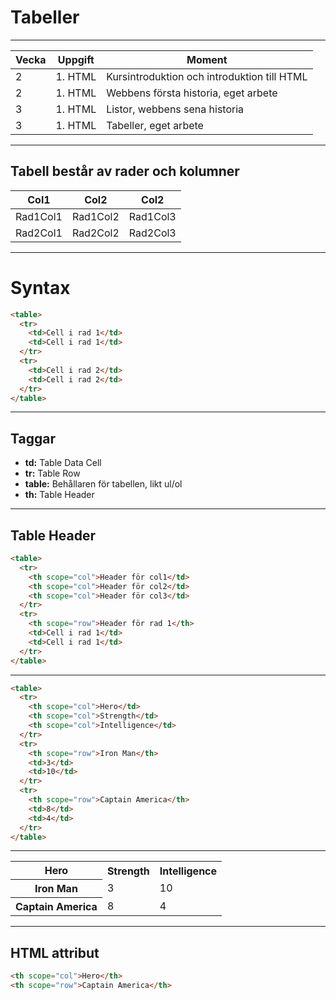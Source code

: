 # Tabeller

---

| Vecka | Uppgift | Moment                                      |
| ----- | ------- | ------------------------------------------- |
| 2     | 1. HTML | Kursintroduktion och introduktion till HTML |
| 2     | 1. HTML | Webbens första historia, eget arbete        |
| 3     | 1. HTML | Listor, webbens sena historia               |
| 3     | 1. HTML | Tabeller, eget arbete                       |

---

## Tabell består av rader och kolumner

| Col1     | Col2     | Col2     |
| -------- | -------- | -------- |
| Rad1Col1 | Rad1Col2 | Rad1Col3 |
| Rad2Col1 | Rad2Col2 | Rad2Col3 |

---

# Syntax

```html
<table>
  <tr>
    <td>Cell i rad 1</td>
    <td>Cell i rad 1</td>
  </tr>
  <tr>
    <td>Cell i rad 2</td>
    <td>Cell i rad 2</td>
  </tr>
</table>
```

---

## Taggar

- **td:** Table Data Cell
- **tr:** Table Row
- **table:** Behållaren för tabellen, likt ul/ol
- **th:** Table Header

---

## Table Header

```html
<table>
  <tr>
    <th scope="col">Header för col1</td>
    <th scope="col">Header för col2</td>
    <th scope="col">Header för col3</td>
  </tr>
  <tr>
    <th scope="row">Header för rad 1</th>
    <td>Cell i rad 1</td>
    <td>Cell i rad 1</td>
  </tr>
</table>
```

---

```html
<table>
  <tr>
    <th scope="col">Hero</td>
    <th scope="col">Strength</td>
    <th scope="col">Intelligence</td>
  </tr>
  <tr>
    <th scope="row">Iron Man</th>
    <td>3</td>
    <td>10</td>
  </tr>
  <tr>
    <th scope="row">Captain America</th>
    <td>8</td>
    <td>4</td>
  </tr>
</table>
```

---

<table>
  <tr>
    <th scope="col">Hero</th>
    <th scope="col">Strength</th>
    <th scope="col">Intelligence</th>
  </tr>
  <tr>
    <th scope="row">Iron Man</th>
    <td>3</td>
    <td>10</td>
  </tr>
  <tr>
    <th scope="row">Captain America</th>
    <td>8</td>
    <td>4</td>
  </tr>
</table>

---

## HTML attribut

```html
<th scope="col">Hero</th>
<th scope="row">Captain America</th>
```
